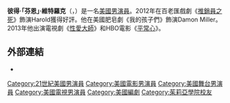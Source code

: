 {{noteTA
|T=zh-cn:芬·韦特罗克;zh-tw:芬恩·維特羅克;zh-hk:芬·威捷羅克;
|G1=Show
|G2=Movie
|G3=TV
|1=zh-cn:芬;zh-tw:芬恩;zh-hk:芬;
|2=zh-cn:韦特罗克;zh-tw:維特羅克;zh-hk:威捷羅克;
|3=zh-hk:常人之心; zh-cn:平常心; zh-tw:血熱之心;
}}
{{Infobox person
| name = 芬恩·維特羅克<br /><small>{{lang|en|Finn Wittrock}}</small>
| image = Finn Wittrock 1.jpg
| image_size = 220px
| caption = 維特羅克出席2015年的PaleyFest
| birth_name = Peter Wittrock Jr.
| birth_date = {{Birth date and age|1984|10|28}}
| birth_place = 美國[[麻薩諸塞州|麻薩諸塞州]]{{tsl|en|Lenox, Massachusetts|列諾克斯 (麻薩諸塞州)|列諾克斯}}
|alma_mater = [[茱莉亞學院|朱利亞德學院]]
| occupation = 演員、編劇
| years_active = 2003年至今
| spouse = {{marriage|莎拉·-{zh-tw:羅勃茲;zh-hk:羅拔斯;zh-cn:罗伯茨;}-|October 18, 2014}} 
}}
'''彼得·「芬恩」·維特羅克'''（{{lang-en|Peter "Finn" Wittrock}}，{{bd|1984年|10月28日||}}）是一名[[美國|美國]][[男演員|男演員]]。2012年在百老匯戲劇《[[推銷員之死|推銷員之死]]》飾演Harold獲得好評。他在美國肥皂劇《我的孩子們》飾演Damon Miller。2013年他出演電視劇《[[性愛大師|性愛大師]]》和HBO電影《[[平常心|平常心]]》。

==外部連結==
*{{IMDb name|1587729}}

{{DEFAULTSORT:Wittrock, Finn}}

[[Category:21世紀美國男演員|Category:21世紀美國男演員]]
[[Category:美國電影男演員|Category:美國電影男演員]]
[[Category:美國舞台男演員|Category:美國舞台男演員]]
[[Category:美國電視男演員|Category:美國電視男演員]]
[[Category:美國編劇|Category:美國編劇]]
[[Category:茱莉亞學院校友|Category:茱莉亞學院校友]]